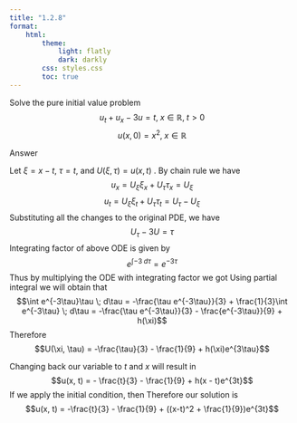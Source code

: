 ```yaml
---
title: "1.2.8"
format:
    html:
        theme:
            light: flatly
            dark: darkly
        css: styles.css
        toc: true
---
```

                                          
Solve the pure initial value problem
$$u_t + u_x - 3u = t, \; x \in \mathbb{R}, \; t > 0$$
$$u(x,0) = x^2, \; x \in \mathbb{R}$$

Answer

Let $\xi = x - t$, $\tau = t$, and $U(\xi, \tau) = u(x,t)$ . By chain rule we have 
$$u_x = U_\xi \xi_x + U_\tau \tau_x =   U_\xi$$
$$u_t = U_\xi \xi_t + U_\tau \tau_t = U_\tau - U_\xi$$
Substituting all the changes to the original PDE, we have $$U_\tau - 3U = \tau$$
Integrating factor of above ODE is given by $$e^{\int -3 \;d\tau} = e^{-3\tau}$$
Thus by multiplying the ODE with integrating factor we got
\begin{align*}
    e^{-3\tau}U_\tau - 3e^{-3\tau}U & = e^{-3\tau}\tau \\
    \frac{d}{d\tau}(e^{-3\tau}U) & = e^{-3\tau}\tau \\
    e^{-3\tau}U = \int e^{-3\tau}\tau \; d\tau
\end{align*}
Using partial integral we will obtain that $$\int e^{-3\tau}\tau \; d\tau = -\frac{\tau e^{-3\tau}}{3} + \frac{1}{3}\int e^{-3\tau} \; d\tau = -\frac{\tau e^{-3\tau}}{3} - \frac{e^{-3\tau}}{9} + h(\xi)$$
Therefore $$U(\xi, \tau) = -\frac{\tau}{3} - \frac{1}{9} + h(\xi)e^{3\tau}$$

Changing back our variable to $t$ and $x$ will result in $$u(x, t) = - \frac{t}{3} - \frac{1}{9} + h(x - t)e^{3t}$$
If we apply the initial condition, then \begin{align*}
    x^2 = h(x) - \frac{1}{9} \\
    h(x) = x^2 + \frac{1}{9}
\end{align*}
Therefore our solution is $$u(x, t) = -\frac{t}{3} - \frac{1}{9} +  ((x-t)^2 + \frac{1}{9})e^{3t}$$